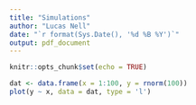 ```yaml
---
title: "Simulations"
author: "Lucas Nell"
date: "`r format(Sys.Date(), '%d %B %Y')`"
output: pdf_document
---
```


```r
knitr::opts_chunk$set(echo = TRUE)
```

```r
dat <- data.frame(x = 1:100, y = rnorm(100))
plot(y ~ x, data = dat, type = 'l')
```

